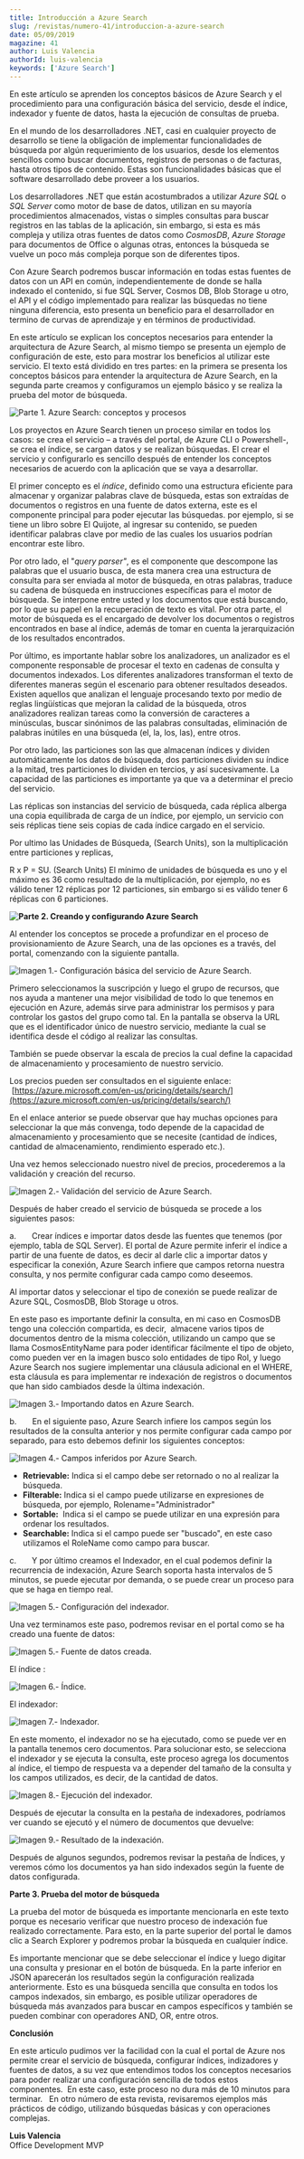 ```yaml
---
title: Introducción a Azure Search
slug: /revistas/numero-41/introduccion-a-azure-search
date: 05/09/2019
magazine: 41
author: Luis Valencia
authorId: luis-valencia
keywords: ['Azure Search']
---
```






En este artículo se aprenden los conceptos básicos de Azure Search y el procedimiento para una configuración básica del servicio, desde el índice, indexador y fuente de datos, hasta la ejecución de consultas de prueba.

En el mundo de los desarrolladores .NET, casi en cualquier proyecto de desarrollo se tiene la obligación de implementar funcionalidades de búsqueda por algún requerimiento de los usuarios, desde los elementos sencillos como buscar documentos, registros de personas o de facturas, hasta otros tipos de contenido. Estas son funcionalidades básicas que el software desarrollado debe proveer a los usuarios.

Los desarrolladores .NET que están acostumbrados a utilizar *Azure SQL* o *SQL Server* como motor de base de datos, utilizan en su mayoría procedimientos almacenados, vistas o simples consultas para buscar registros en las tablas de la aplicación, sin embargo, si esta es más compleja y utiliza otras fuentes de datos como *CosmosDB*, *Azure Storage* para documentos de Office o algunas otras, entonces la búsqueda se vuelve un poco más compleja porque son de diferentes tipos.

Con Azure Search podremos buscar información en todas estas fuentes de datos con un API en común, independientemente de donde se halla indexado el contenido, si fue SQL Server, Cosmos DB, Blob Storage u otro, el API y el código implementado para realizar las búsquedas no tiene ninguna diferencia, esto presenta un beneficio para el desarrollador en termino de curvas de aprendizaje y en términos de productividad.

En este artículo se explican los conceptos necesarios para entender la arquitectura de Azure Search, al mismo tiempo se presenta un ejemplo de configuración de este, esto para mostrar los beneficios al utilizar este servicio. El texto está dividido en tres partes: en la primera se presenta los conceptos básicos para entender la arquitectura de Azure Search, en la segunda parte creamos y configuramos un ejemplo básico y se realiza la prueba del motor de búsqueda.

![Parte 1. Azure Search: conceptos y procesos](../../../images/numero41/introduccion-a-azure-search/image1.png)

Los proyectos en Azure Search tienen un proceso similar en todos los casos: se crea el servicio – a través del portal, de Azure CLI o Powershell-, se crea el índice, se cargan datos y se realizan búsquedas. El crear el servicio y configurarlo es sencillo después de entender los conceptos necesarios de acuerdo con la aplicación que se vaya a desarrollar.

El primer concepto es el *índice*, definido como una estructura eficiente para almacenar y organizar palabras clave de búsqueda, estas son extraídas de documentos o registros en una fuente de datos externa, este es el componente principal para poder ejecutar las búsquedas. por ejemplo, si se tiene un libro sobre El Quijote, al ingresar su contenido, se pueden identificar palabras clave por medio de las cuales los usuarios podrían encontrar este libro.

Por otro lado, el "*query parser"*, es el componente que descompone las palabras que el usuario busca, de esta manera crea una estructura de consulta para ser enviada al motor de búsqueda, en otras palabras, traduce su cadena de búsqueda en instrucciones específicas para el motor de búsqueda. Se interpone entre usted y los documentos que está buscando, por lo que su papel en la recuperación de texto es vital. Por otra parte, el motor de búsqueda es el encargado de devolver los documentos o registros encontrados en base al índice, además de tomar en cuenta la jerarquización de los resultados encontrados.

Por último, es importante hablar sobre los analizadores, un analizador es el componente responsable de procesar el texto en cadenas de consulta y documentos indexados. Los diferentes analizadores transforman el texto de diferentes maneras según el escenario para obtener resultados deseados. Existen aquellos que analizan el lenguaje procesando texto por medio de reglas lingüísticas que mejoran la calidad de la búsqueda, otros analizadores realizan tareas como la conversión de caracteres a minúsculas, buscar sinónimos de las palabras consultadas, eliminación de palabras inútiles en una búsqueda (el, la, los, las), entre otros.

Por otro lado, las particiones son las que almacenan índices y dividen automáticamente los datos de búsqueda, dos particiones dividen su índice a la mitad, tres particiones lo dividen en tercios, y así sucesivamente. La capacidad de las particiones es importante ya que va a determinar el precio del servicio.

Las réplicas son instancias del servicio de búsqueda, cada réplica alberga una copia equilibrada de carga de un índice, por ejemplo, un servicio con seis réplicas tiene seis copias de cada índice cargado en el servicio.

Por ultimo las Unidades de Búsqueda, (Search Units), son la multiplicación entre particiones y replicas,

R x P = SU. (Search Units) El mínimo de unidades de búsqueda es uno y el máximo es 36 como resultado de la multiplicación, por ejemplo, no es válido tener 12 réplicas por 12 particiones, sin embargo si es válido tener 6 réplicas con 6 particiones.

**![Parte 2. Creando y configurando Azure Search](../../../images/numero41/introduccion-a-azure-search/image2.png)**

Al entender los conceptos se procede a profundizar en el proceso de provisionamiento de Azure Search, una de las opciones es a través, del portal, comenzando con la siguiente pantalla.

![Imagen 1.- Configuración básica del servicio de Azure Search.](../../../images/numero41/introduccion-a-azure-search/image3.png)

Primero seleccionamos la suscripción y luego el grupo de recursos, que nos ayuda a mantener una mejor visibilidad de todo lo que tenemos en ejecución en Azure, además sirve para administrar los permisos y para controlar los gastos del grupo como tal. En la pantalla se observa la URL que es el identificador único de nuestro servicio, mediante la cual se identifica desde el código al realizar las consultas.

También se puede observar la escala de precios la cual define la capacidad de almacenamiento y procesamiento de nuestro servicio.

Los precios pueden ser consultados en el siguiente enlace:  [https://azure.microsoft.com/en-us/pricing/details/search/](https://azure.microsoft.com/en-us/pricing/details/search/)

En el enlace anterior se puede observar que hay muchas opciones para seleccionar la que más convenga, todo depende de la capacidad de almacenamiento y procesamiento que se necesite (cantidad de índices, cantidad de almacenamiento, rendimiento esperado etc.).

Una vez hemos seleccionado nuestro nivel de precios, procederemos a la validación y creación del recurso.

![Imagen 2.- Validación del servicio de Azure Search.](../../../images/numero41/introduccion-a-azure-search/image4.png)

Después de haber creado el servicio de búsqueda se procede a los siguientes pasos:

a.       Crear índices e importar datos desde las fuentes que tenemos (por ejemplo, tabla de SQL Server). El portal de Azure permite inferir el índice a partir de una fuente de datos, es decir al darle clic a importar datos y especificar la conexión, Azure Search infiere que campos retorna nuestra consulta, y nos permite configurar cada campo como deseemos.

Al importar datos y seleccionar el tipo de conexión se puede realizar de Azure SQL, CosmosDB, Blob Storage u otros.

En este paso es importante definir la consulta, en mi caso en CosmosDB tengo una colección compartida, es decir,  almacene varios tipos de documentos dentro de la misma colección, utilizando un campo que se llama CosmosEntityName para poder identificar fácilmente el tipo de objeto, como pueden ver en la imagen busco solo entidades de tipo Rol, y luego Azure Search nos sugiere implementar una cláusula adicional en el WHERE, esta cláusula es para implementar re indexación de registros o documentos que han sido cambiados desde la última indexación.

![Imagen 3.- Importando datos en Azure Search.](../../../images/numero41/introduccion-a-azure-search/image5.png)

b.       En el siguiente paso, Azure Search infiere los campos según los resultados de la consulta anterior y nos permite configurar cada campo por separado, para esto debemos definir los siguientes conceptos:

![Imagen 4.- Campos inferidos por Azure Search.](../../../images/numero41/introduccion-a-azure-search/image6.png)

- **Retrievable:** Indica si el campo debe ser retornado o no al realizar la búsqueda.
- **Filterable:** Indica si el campo puede utilizarse en expresiones de búsqueda, por ejemplo, Rolename="Administrador"
- **Sortable:**  Indica si el campo se puede utilizar en una expresión para ordenar los resultados.
- **Searchable:** Indica si el campo puede ser "buscado", en este caso utilizamos el RoleName como campo para buscar.


c.       Y por último creamos el Indexador, en el cual podemos definir la recurrencia de indexación, Azure Search soporta hasta intervalos de 5 minutos, se puede ejecutar por demanda, o se puede crear un proceso para que se haga en tiempo real.

![Imagen 5.- Configuración del indexador.](../../../images/numero41/introduccion-a-azure-search/image7.png)

Una vez terminamos este paso, podremos revisar en el portal como se ha creado una fuente de datos:

![Imagen 5.- Fuente de datos creada.](../../../images/numero41/introduccion-a-azure-search/image8.png)

El índice :

![Imagen 6.- Índice.](../../../images/numero41/introduccion-a-azure-search/image9.png)

El indexador:

![Imagen 7.- Indexador.](../../../images/numero41/introduccion-a-azure-search/image10.png)

En este momento, el indexador no se ha ejecutado, como se puede ver en la pantalla tenemos cero documentos. Para solucionar esto, se selecciona el indexador y se ejecuta la consulta, este proceso agrega los documentos al índice, el tiempo de respuesta va a depender del tamaño de la consulta y los campos utilizados, es decir, de la cantidad de datos.

![Imagen 8.- Ejecución del indexador.](../../../images/numero41/introduccion-a-azure-search/image11.png)

Después de ejecutar la consulta en la pestaña de indexadores, podríamos ver cuando se ejecutó y el número de documentos que devuelve:

![Imagen 9.- Resultado de la indexación.](../../../images/numero41/introduccion-a-azure-search/image12.png)

Después de algunos segundos, podremos revisar la pestaña de Índices, y veremos cómo los documentos ya han sido indexados según la fuente de datos configurada.

**Parte 3. Prueba del motor de búsqueda**

La prueba del motor de búsqueda es importante mencionarla en este texto porque es necesario verificar que nuestro proceso de indexación fue realizado correctamente. Para esto, en la parte superior del portal le damos clic a Search Explorer y podremos probar la búsqueda en cualquier índice.

Es importante mencionar que se debe seleccionar el índice y luego digitar una consulta y presionar en el botón de búsqueda. En la parte inferior en JSON aparecerán los resultados según la configuración realizada anteriormente. Esto es una búsqueda sencilla que consulta en todos los campos indexados, sin embargo, es posible utilizar operadores de búsqueda más avanzados para buscar en campos específicos y también se pueden combinar con operadores AND, OR, entre otros.



**Conclusión**

En este articulo pudimos ver la facilidad con la cual el portal de Azure nos permite crear el servicio de búsqueda, configurar índices, indizadores y fuentes de datos, a su vez que entendimos todos los conceptos necesarios para poder realizar una configuración sencilla de todos estos componentes.  En este caso, este proceso no dura más de 10 minutos para terminar.   En otro número de esta revista, revisaremos ejemplos más prácticos de código, utilizando búsquedas básicas y con operaciones complejas.



**Luis Valencia** <br />
Office Development MVP